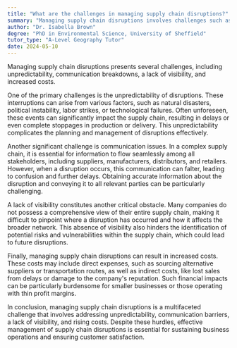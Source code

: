 ```yaml
---
title: "What are the challenges in managing supply chain disruptions?"
summary: "Managing supply chain disruptions involves challenges such as unpredictability, communication issues, lack of visibility, and increased costs."
author: "Dr. Isabella Brown"
degree: "PhD in Environmental Science, University of Sheffield"
tutor_type: "A-Level Geography Tutor"
date: 2024-05-10
---
```


Managing supply chain disruptions presents several challenges, including unpredictability, communication breakdowns, a lack of visibility, and increased costs.

One of the primary challenges is the unpredictability of disruptions. These interruptions can arise from various factors, such as natural disasters, political instability, labor strikes, or technological failures. Often unforeseen, these events can significantly impact the supply chain, resulting in delays or even complete stoppages in production or delivery. This unpredictability complicates the planning and management of disruptions effectively.

Another significant challenge is communication issues. In a complex supply chain, it is essential for information to flow seamlessly among all stakeholders, including suppliers, manufacturers, distributors, and retailers. However, when a disruption occurs, this communication can falter, leading to confusion and further delays. Obtaining accurate information about the disruption and conveying it to all relevant parties can be particularly challenging.

A lack of visibility constitutes another critical obstacle. Many companies do not possess a comprehensive view of their entire supply chain, making it difficult to pinpoint where a disruption has occurred and how it affects the broader network. This absence of visibility also hinders the identification of potential risks and vulnerabilities within the supply chain, which could lead to future disruptions.

Finally, managing supply chain disruptions can result in increased costs. These costs may include direct expenses, such as sourcing alternative suppliers or transportation routes, as well as indirect costs, like lost sales from delays or damage to the company's reputation. Such financial impacts can be particularly burdensome for smaller businesses or those operating with thin profit margins.

In conclusion, managing supply chain disruptions is a multifaceted challenge that involves addressing unpredictability, communication barriers, a lack of visibility, and rising costs. Despite these hurdles, effective management of supply chain disruptions is essential for sustaining business operations and ensuring customer satisfaction.
    